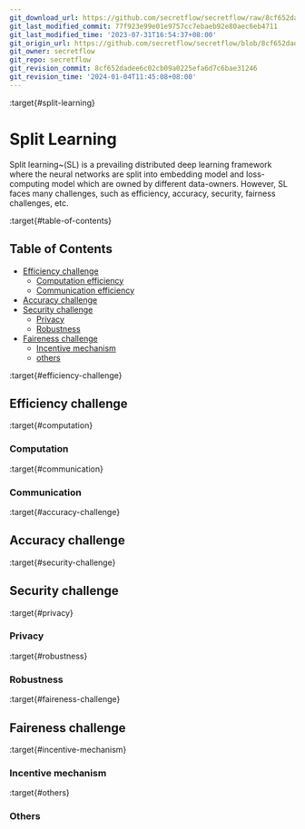 ```yaml
---
git_download_url: https://github.com/secretflow/secretflow/raw/8cf652dadee6c02cb09a0225efa6d7c6bae31246/docs/awesome-pets/papers/applications/ppml/sl.md
git_last_modified_commit: 77f923e99e01e9757cc7ebaeb92e80aec6eb4711
git_last_modified_time: '2023-07-31T16:54:37+08:00'
git_origin_url: https://github.com/secretflow/secretflow/blob/8cf652dadee6c02cb09a0225efa6d7c6bae31246/docs/awesome-pets/papers/applications/ppml/sl.md
git_owner: secretflow
git_repo: secretflow
git_revision_commit: 8cf652dadee6c02cb09a0225efa6d7c6bae31246
git_revision_time: '2024-01-04T11:45:08+08:00'
---
```


:target{#split-learning}

# Split Learning

Split learning\~(SL) is a prevailing distributed deep learning framework where the neural networks are split into embedding model and loss-computing model which are owned by different data-owners. However, SL faces many challenges, such as efficiency, accuracy, security, fairness challenges, etc.

:target{#table-of-contents}

## Table of Contents

- [Efficiency challenge](#efficiency-challenge)
  - [Computation efficiency](#Computation)
  - [Communication efficiency](#Communication)
- [Accuracy challenge](#accuracy-challenge)
- [Security challenge](#security-challenge)
  - [Privacy](#privacy)
  - [Robustness](#robustness)
- [Faireness challenge](#faireness-challenge)
  - [Incentive mechanism](#incentive)
  - [others](#others)

:target{#efficiency-challenge}

## Efficiency challenge

:target{#computation}

### Computation

:target{#communication}

### Communication

:target{#accuracy-challenge}

## Accuracy challenge

:target{#security-challenge}

## Security challenge

:target{#privacy}

### Privacy

:target{#robustness}

### Robustness

:target{#faireness-challenge}

## Faireness challenge

:target{#incentive-mechanism}

### Incentive mechanism

:target{#others}

### Others
